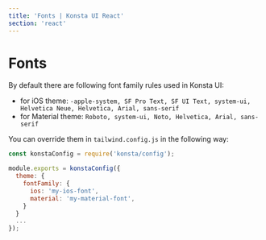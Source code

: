 ```yaml
---
title: 'Fonts | Konsta UI React'
section: 'react'
---
```


# Fonts

By default there are following font family rules used in Konsta UI:

- for iOS theme: `-apple-system, SF Pro Text, SF UI Text, system-ui, Helvetica Neue, Helvetica, Arial, sans-serif`
- for Material theme: `Roboto, system-ui, Noto, Helvetica, Arial, sans-serif`

You can override them in `tailwind.config.js` in the following way:

```js
const konstaConfig = require('konsta/config');

module.exports = konstaConfig({
  theme: {
    fontFamily: {
      ios: 'my-ios-font',
      material: 'my-material-font',
    }
  }
  ...
});
```
